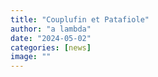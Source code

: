 ```yaml
---
title: "Couplufin et Patafiole"
author: "a lambda"
date: "2024-05-02"
categories: [news]
image: ""
---
```


